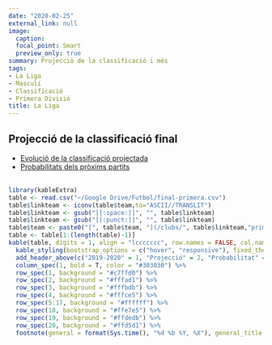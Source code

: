 ```yaml
---
date: "2020-02-25"
external_link: null
image:
  caption: 
  focal_point: Smart
  preview_only: true
summary: Projecció de la classificació i més
tags:
- La Liga
- Masculí
- Classificació
- Primera Divisió
title: La Liga
---
```

## Projecció de la classificació final

* [Evolució de la classificació projectada](https://futstat.cat/projeccions/la-liga-evolucio/)
<br>
* [Probabilitats dels pròxims partits](https://futstat.cat/projeccions/la-liga-partits/)
<br>
<br>
```r
library(kableExtra)
table <- read.csv("~/Google Drive/Futbol/final-primera.csv")
table$linkteam <- iconv(table$team,to="ASCII//TRANSLIT")
table$linkteam <- gsub("[[:space:]]", "", table$linkteam)
table$linkteam <- gsub("[[:punct:]]", "", table$linkteam)
table$team <- paste0("[", table$team, "](/clubs/", table$linkteam,"primera)")
table <- table[1:(length(table)-1)]
kable(table, digits = 1, align = "lccccccc", row.names = FALSE, col.names = c("Club", "Punts", "GD", "Campió", "UCL", "Descens", "GF", "GC"))  %>%
  kable_styling(bootstrap_options = c("hover", "responsive"), fixed_thead = T) %>%
  add_header_above(c("2019-2020" = 1, "Projecció" = 2, "Probabilitat" = 3, "xGols" = 2), background = "white") %>%
  column_spec(1, bold = T, color = "#303030") %>%
  row_spec(1, background = "#c7ffd0") %>%
  row_spec(2, background = "#fffad1") %>%
  row_spec(3, background = "#fffbdb") %>%
  row_spec(4, background = "#fffce5") %>%
  row_spec(5:17, background = "#ffffff") %>%
  row_spec(18, background = "#ffe7e5") %>%
  row_spec(19, background = "#ffdedb") %>%
  row_spec(20, background = "#ffd5d1") %>%
  footnote(general = format(Sys.time(), "%d %b %Y, %X"), general_title = "Actualitzat:", footnote_as_chunk = T)
```

